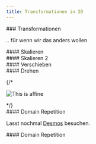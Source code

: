 ```yaml
---
title: Transformationen in 2D
---
```



<section>
### Transformationen

.. für wenn wir das anders wollen

</section>

<section>
#### Skalieren

<WebGlCode file="07-transformationen-skalieren" start="  float t" />
</section>

<section>
  <WebGlCanvas file="07-transformationen-skalieren" />
</section>

<section>
#### Skalieren 2

<WebGlCode file="07-transformationen-skalieren-2" start="  float t" />
</section>

<section>
  <WebGlCanvas file="07-transformationen-skalieren-2" />
</section>

<section>
#### Verschieben

<WebGlCode file="07-transformationen-verschieben"  start="  float t" />
</section>

<section>
  <WebGlCanvas file="07-transformationen-verschieben" />
</section>

<section>
#### Drehen

<WebGlCode file="07-transformationen-drehen" start="vec2 rotate" end="\n}" />
<WebGlCode file="07-transformationen-drehen" start="  float t" />
</section>

<section>
  <WebGlCanvas file="07-transformationen-drehen" />
</section>

{/* <section>
  <img src="/affine.png" alt="This is affine" />
</section> */}

<section>
#### Domain Repetition

Lasst nochmal [Desmos](https://www.desmos.com/calculator) besuchen.
</section>

<section>
#### Domain Repetition

<WebGlCode file="07-transformationen-domain-repetition" start="vec2 tile" end="\n}" />
</section>

<section>
  <WebGlCode file="07-transformationen-domain-repetition" start="  float t" />
</section>

<section>
  <WebGlCanvas file="07-transformationen-domain-repetition" />
</section>

